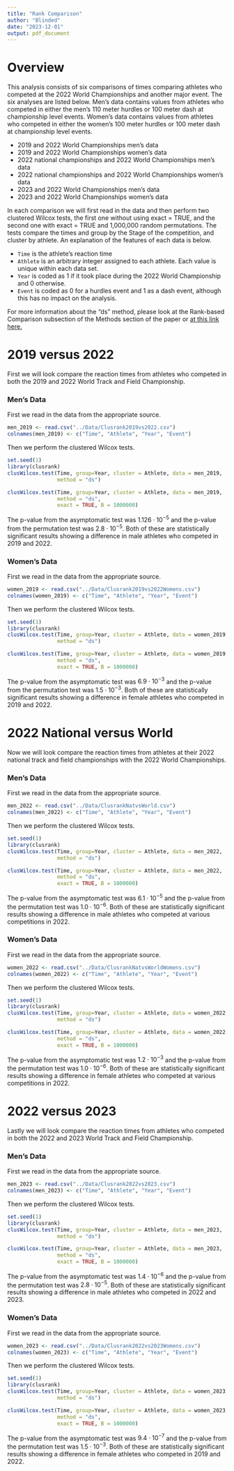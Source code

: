 ```yaml
---
title: "Rank Comparison"
author: "Blinded"
date: "2023-12-01"
output: pdf_document
---
```



# Overview
This analysis consists of six comparisons of times comparing athletes who
competed at the 2022 World Championships and another major event. The six
analyses are listed below. Men's data contains values from athletes who competed
in either the men's 110 meter hurdles or 100 meter dash at championship level
events. Women's data contains values from athletes who competed
in either the women's 100 meter hurdles or 100 meter dash at championship level
events.

+ 2019 and 2022 World Championships men's data
+ 2019 and 2022 World Championships women's data
+ 2022 national championships and 2022 World Championships men's data
+ 2022 national championships and 2022 World Championships women's data
+ 2023 and 2022 World Championships men's data
+ 2023 and 2022 World Championships women's data

In each comparison we will first read in the data
and then perform two clustered Wilcox tests, the first one without using
exact = TRUE, and the second one with exact = TRUE and 1,000,000 random
permutations. The tests compare the times and group by the Stage of the
competition, and cluster by athlete.  An explanation of the features of each
data is below.

+ `Time` is the athlete's reaction time
+ `Athlete` is an arbitrary integer assigned to each athlete.  Each value is
unique within each data set.
+ `Year` is coded as 1 if it took place during the 2022 World Championship and
0 otherwise.
+ `Event` is coded as 0 for a hurdles event and 1 as a dash event, although this
has no impact on the analysis.


For more information about the "ds" method, please look at the Rank-based
Comparison subsection of the Methods section of the paper or
[at this link here.](https://www.tandfonline.com/doi/abs/10.1198/016214504000001583)  



# 2019 versus 2022

First we will look compare the reaction times from athletes who competed in both
the 2019 and 2022 World Track and Field Championship.

### Men's Data

First we read in the data from the appropriate source.

```r
men_2019 <- read.csv("../Data/Clusrank2019vs2022.csv")
colnames(men_2019) <- c("Time", "Athlete", "Year", "Event")
```

Then we perform the clustered Wilcox tests.

```r
set.seed(1)
library(clusrank)
clusWilcox.test(Time, group=Year, cluster = Athlete, data = men_2019,
                method = "ds")

clusWilcox.test(Time, group=Year, cluster = Athlete, data = men_2019,
                method = "ds",
                exact = TRUE, B = 1000000)
```
The p-value from the asymptomatic test was $1.126 \cdot 10^{-5}$ and the p-value
from the permutation test was $2.8 \cdot 10 ^ {-5}$. Both of these are
statistically significant results showing a difference in male athletes who
competed in 2019 and 2022.

### Women's Data

First we read in the data from the appropriate source.

```r
women_2019 <- read.csv("../Data/Clusrank2019vs2022Womens.csv")
colnames(women_2019) <- c("Time", "Athlete", "Year", "Event")
```

Then we perform the clustered Wilcox tests.

```r
set.seed(1)
library(clusrank)
clusWilcox.test(Time, group=Year, cluster = Athlete, data = women_2019,
                method = "ds")

clusWilcox.test(Time, group=Year, cluster = Athlete, data = women_2019,
                method = "ds",
                exact = TRUE, B = 1000000)
```
The p-value from the asymptomatic test was $6.9 \cdot 10^{-3}$ and the p-value
from the permutation test was $1.5 \cdot 10^{-3}$. Both of these are
statistically significant results showing a difference in female athletes who
competed in 2019 and 2022.

# 2022 National versus World
Now we will look compare the reaction times from athletes at their 2022 national
track and field championships with the 2022 World Championships.

### Men's Data

First we read in the data from the appropriate source.

```r
men_2022 <- read.csv("../Data/ClusrankNatvsWorld.csv")
colnames(men_2022) <- c("Time", "Athlete", "Year", "Event")
```

Then we perform the clustered Wilcox tests.

```r
set.seed(1)
library(clusrank)
clusWilcox.test(Time, group=Year, cluster = Athlete, data = men_2022,
                method = "ds")

clusWilcox.test(Time, group=Year, cluster = Athlete, data = men_2022,
                method = "ds",
                exact = TRUE, B = 1000000)
```

The p-value from the asymptomatic test was $6.1 \cdot 10^{-5}$ and the p-value
from the permutation test was $1.0 \cdot 10^{-6}$. Both of these are
statistically significant results showing a difference in male athletes who
competed at various competitions in 2022.

### Women's Data

First we read in the data from the appropriate source.

```r
women_2022 <- read.csv("../Data/ClusrankNatvsWorldWomens.csv")
colnames(women_2022) <- c("Time", "Athlete", "Year", "Event")
```

Then we perform the clustered Wilcox tests.

```r
set.seed(1)
library(clusrank)
clusWilcox.test(Time, group=Year, cluster = Athlete, data = women_2022,
                method = "ds")

clusWilcox.test(Time, group=Year, cluster = Athlete, data = women_2022,
                method = "ds",
                exact = TRUE, B = 1000000)
```
The p-value from the asymptomatic test was $1.2 \cdot 10^{-3}$ and the p-value
from the permutation test was $1.0 \cdot 10^{-6}$. Both of these are
statistically significant results showing a difference in female athletes who
competed at various competitions in 2022.

# 2022 versus 2023

Lastly we will look compare the reaction times from athletes who competed in both
the 2022 and 2023 World Track and Field Championship.

### Men's Data

First we read in the data from the appropriate source.

```r
men_2023 <- read.csv("../Data/Clusrank2022vs2023.csv")
colnames(men_2023) <- c("Time", "Athlete", "Year", "Event")
```

Then we perform the clustered Wilcox tests.

```r
set.seed(1)
library(clusrank)
clusWilcox.test(Time, group=Year, cluster = Athlete, data = men_2023,
                method = "ds")

clusWilcox.test(Time, group=Year, cluster = Athlete, data = men_2023,
                method = "ds",
                exact = TRUE, B = 1000000)
```

The p-value from the asymptomatic test was $1.4 \cdot 10^{-6}$ and the p-value
from the permutation test was $2.8 \cdot 10 ^ {-5}$. Both of these are
statistically significant results showing a difference in male athletes who
competed in 2022 and 2023.

### Women's Data

First we read in the data from the appropriate source.

```r
women_2023 <- read.csv("../Data/Clusrank2022vs2023Womens.csv")
colnames(women_2023) <- c("Time", "Athlete", "Year", "Event")
```

Then we perform the clustered Wilcox tests.

```r
set.seed(1)
library(clusrank)
clusWilcox.test(Time, group=Year, cluster = Athlete, data = women_2023,
                method = "ds")

clusWilcox.test(Time, group=Year, cluster = Athlete, data = women_2023,
                method = "ds",
                exact = TRUE, B = 1000000)
```

The p-value from the asymptomatic test was $9.4 \cdot 10^{-7}$ and the p-value
from the permutation test was $1.5 \cdot 10^{-3}$. Both of these are
statistically significant results showing a difference in female athletes who
competed in 2019 and 2022.

